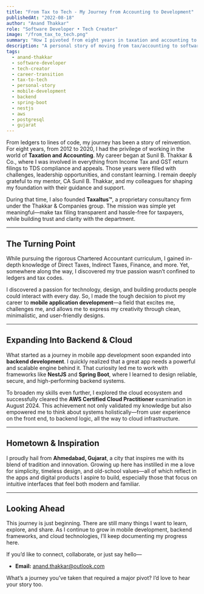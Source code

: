 ```yaml
---
title: "From Tax to Tech - My Journey from Accounting to Development"
publishedAt: "2022-08-18"
author: "Anand Thakkar"
role: "Software Developer • Tech Creator"
image: "/from_tax_to_tech.png"
summary: "How I pivoted from eight years in taxation and accounting to building mobile and backend systems—what transferred, what didn’t, and what I learned."
description: "A personal story of moving from tax/accounting to software—mobile apps, backend (NestJS/Spring Boot), and cloud (AWS)."
tags:
  - anand-thakkar
  - software-developer
  - tech-creator
  - career-transition
  - tax-to-tech
  - personal-story
  - mobile-development
  - backend
  - spring-boot
  - nestjs
  - aws
  - postgresql
  - gujarat
---
```


From ledgers to lines of code, my journey has been a story of reinvention. For eight years, from 2012 to 2020, I had the privilege of working in the world of **Taxation and Accounting**. My career began at Sunil B. Thakkar & Co., where I was involved in everything from Income Tax and GST return filings to TDS compliance and appeals. Those years were filled with challenges, leadership opportunities, and constant learning. I remain deeply grateful to my mentor, CA Sunil B. Thakkar, and my colleagues for shaping my foundation with their guidance and support.

During that time, I also founded **Taxaltus™**, a proprietary consultancy firm under the Thakkar & Companies group. The mission was simple yet meaningful—make tax filing transparent and hassle-free for taxpayers, while building trust and clarity with the department.

---

## The Turning Point

While pursuing the rigorous Chartered Accountant curriculum, I gained in-depth knowledge of Direct Taxes, Indirect Taxes, Finance, and more. Yet, somewhere along the way, I discovered my true passion wasn’t confined to ledgers and tax codes.

I discovered a passion for technology, design, and building products people could interact with every day. So, I made the tough decision to pivot my career to **mobile application development**—a field that excites me, challenges me, and allows me to express my creativity through clean, minimalistic, and user-friendly designs.

---

## Expanding Into Backend & Cloud

What started as a journey in mobile app development soon expanded into **backend development**. I quickly realized that a great app needs a powerful and scalable engine behind it. That curiosity led me to work with frameworks like **NestJS** and **Spring Boot**, where I learned to design reliable, secure, and high-performing backend systems.

To broaden my skills even further, I explored the cloud ecosystem and successfully cleared the **AWS Certified Cloud Practitioner** examination in August 2024. This achievement not only validated my knowledge but also empowered me to think about systems holistically—from user experience on the front end, to backend logic, all the way to cloud infrastructure.

---

## Hometown & Inspiration

I proudly hail from **Ahmedabad, Gujarat**, a city that inspires me with its blend of tradition and innovation. Growing up here has instilled in me a love for simplicity, timeless design, and old-school values—all of which reflect in the apps and digital products I aspire to build, especially those that focus on intuitive interfaces that feel both modern and familiar.

---

## Looking Ahead

This journey is just beginning. There are still many things I want to learn, explore, and share. As I continue to grow in mobile development, backend frameworks, and cloud technologies, I’ll keep documenting my progress here.

If you’d like to connect, collaborate, or just say hello—

- **Email:** [anand.thakkar@outlook.com](mailto:anand.thakkar@outlook.com)

What’s a journey you’ve taken that required a major pivot? I’d love to hear your story too.
